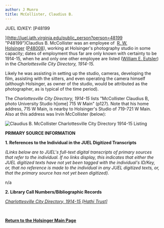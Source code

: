 ```yaml
---
author: J Munro
title: McCollister, Claudius B.
---
```

JUEL ID/KEY: [P48199  
  
](http://juel.iath.virginia.edu/public_person?person=48199 "P48199")Claudius B. McCollister was an employee of  [R. W. Holsinger](http://juel.iath.virginia.edu/node/1078 "R. W. Holsinger") ([P48008](http://juel.iath.virginia.edu/public_person?person=48008 "P48008")), working at Holsinger's photography studio in some capacity; dates of employment thus far are only known with certainty to be 1914-15, when he and only one other employee are listed ([William E. Eutsler](http://juel.iath.virginia.edu/node/1158 "William E. Eutsler Charlottesville City Directory 1914-15 Listing")) in the _Charlottesville City Directory, 1914-15._

Likely he was assisting in setting up the studio, cameras, developing the film, assisting with the sitters, and even operating the camera himself (although Holsinger, as owner of the studio, would be attributed as the photographer, as is typical of the time period). 

The _Charlottesville City Directory, 1914-15_ lists "McCollister Claudius B, photo University Studio h\[ome\] 715 W Main" (p127). Note that his home address, 715 W Main, is nearby to Holsinger's Studio of 719-721 W Main. Also at this address was Irvin McCollister (below):

![](http://juel.iath.virginia.edu/sites/default/files/media/images/Screen%20Shot%202019-01-18%20at%202.45.49%20PM.png "Claudius B. McCollister Charlottesville City Directory 1914-15 Listing")

**PRIMARY SOURCE INFORMATION** 

**1\. References to the Individual in the JUEL Digitized Transcripts**

_(Links below are to JUEL's full-text digital transcripts of primary sources that refer to the individual. If no links display, this indicates that either the JUEL digitized texts have not yet been tagged with the individual's ID/Key, or, that no reference is made to the individual in any JUEL digitized texts, or, that the primary source has not yet been digitized)._   

n/a 

**2\. Library Call Numbers/Bibliographic Records**

_[Charlottesville City Directory, 1914-15 \[Hathi Trust\]](https://catalog.hathitrust.org/Record/101954103 "Charlottesville City Directory 1914-15")[](https://catalog.hathitrust.org/Record/101954103 "Charlottesville City Directory 1914-15")_

 [](http://search.lib.virginia.edu/catalog/u6371432)

**[Return to the Holsinger Main Page](http://juel.iath.virginia.edu/node/980 "Return to the Holsinger Main Page")**

 **[](http://search.lib.virginia.edu/catalog/u6371432)**